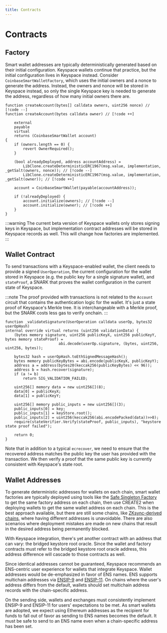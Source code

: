 ```yaml
---
title: Contracts
---
```


# Contracts

## Factory

Smart wallet addresses are typically deterministically generated based on their initial configuration. Keyspace wallets continue that practice, but the initial configuration lives in Keyspace instead. Consider `CoinbaseSmartWalletFactory`, which uses the initial owners and a nonce to generate the address. Instead, the owners and nonce will be stored in Keyspace instead, so only the single Keyspace key is needed to generate the address, regardless of how many initial owners there are.

```
function createAccount(bytes[] calldata owners, uint256 nonce) // [!code --]
function createAccount(bytes calldata owner) // [!code ++]

    external
    payable
    virtual
    returns (CoinbaseSmartWallet account)
{
    if (owners.length == 0) {
        revert OwnerRequired();
    }

    (bool alreadyDeployed, address accountAddress) =
        LibClone.createDeterministicERC1967(msg.value, implementation, _getSalt(owners, nonce)); // [!code --]
        LibClone.createDeterministicERC1967(msg.value, implementation, _getSalt(owner)); // [!code ++]

    account = CoinbaseSmartWallet(payable(accountAddress));

    if (!alreadyDeployed) {
        account.initialize(owners); // [!code --]
        account.initialize(owner); // [!code ++]
    }
}
```

:::warning
The current beta version of Keyspace wallets only stores signing keys in Keyspace, but implementation contract addresses will be stored in Keyspace records as well. This will change how factories are implemented.
:::

## Wallet Contract

To send transactions with a Keyspace-enabled wallet, the client needs to provide a signed `UserOperation`, the current configuration for the wallet stored in Keyspace (e.g. the public key for a single signature wallet), and `stateProof`, a SNARK that proves the wallet configuration in the current state of Keyspace.

:::note
The proof provided with transactions is not related to the `Account` circuit that contains the authentication logic for the wallet. It's just a state proof of Keyspace's Merkle tree. It is interchangeable with a Merkle proof, but the SNARK costs less gas to verify onchain.
:::

```solidity
function _validateSignature(UserOperation calldata userOp, bytes32 userOpHash)
internal override virtual returns (uint256 validationData) {
    (bytes memory signature, uint256 publicKeyX, uint256 publicKeyY, bytes memory stateProof) =
                        abi.decode(userOp.signature, (bytes, uint256, uint256, bytes));

    bytes32 hash = userOpHash.toEthSignedMessageHash();
    bytes memory publicKeyBytes = abi.encode(publicKeyX, publicKeyY);
    address a = address(bytes20(keccak256(publicKeyBytes) << 96));
    address b = hash.recover(signature);
    if (a != b)
        return SIG_VALIDATION_FAILED;

    uint256[] memory data = new uint256[](8);
    data[0] = publicKeyX;
    data[1] = publicKeyY;

    uint256[] memory public_inputs = new uint256[](3);
    public_inputs[0] = key;
    public_inputs[1] = keyStore.root();
    public_inputs[2] = uint256(keccak256(abi.encodePacked(data))>>8);
    require(stateVerifier.Verify(stateProof, public_inputs), "keystore state proof failed");

    return 0;
}
```

Note that in addition to a typical `ecrecover`, we need to ensure that the recovered address matches the public key the user has provided with the transaction. We then verify a proof that the same public key is currently consistent with Keyspace's state root.

## Wallet Addresses

To generate deterministic addresses for wallets on each chain, smart wallet factories are typically deployed using tools like the [Safe Singleton Factory](https://github.com/safe-global/safe-singleton-factory) to get the same factory address on each chain, then use CREATE2 when deploying wallets to get the same wallet address on each chain. This is the best approach available, but there are still some chains, like [ZKsync-derived chains](https://docs.zksync.io/build/developer-reference/ethereum-differences/contract-deployment#differences-in-create-behaviour), where having different addresses is unavoidable. There are also scenarios where deployment mistakes are made on new chains that result in the desired address being permanently blocked.

With Keyspace integration, there's yet another contract with an address that can vary: the bridged keystore root oracle. Since the wallet and factory contracts must refer to the bridged keystore root oracle address, this address difference will cascade to those contracts as well.

Since identical addresses cannot be guaranteed, Keyspace recommends an ENS-centric user experience for wallets that integrate Keyspace. Wallet addresses would be de-emphasized in favor of ENS names. ENS supports multichain addresses via [ENSIP-9](https://docs.ens.domains/ensip/9) and [ENSIP-11](https://docs.ens.domains/ensip/11). On chains where the user's address differs from the default, wallets should set multichain address records with the chain-specific address.

On the sending side, wallets and exchanges must consistently implement ENSIP-9 and ENSIP-11 for users' expectations to be met. As smart wallets are adopted, we expect using Ethereum addresses as the recipient for funds to fall out of favor as sending to ENS names becomes the default. It must be safe to send to an ENS name even when a chain-specific address has been set.
